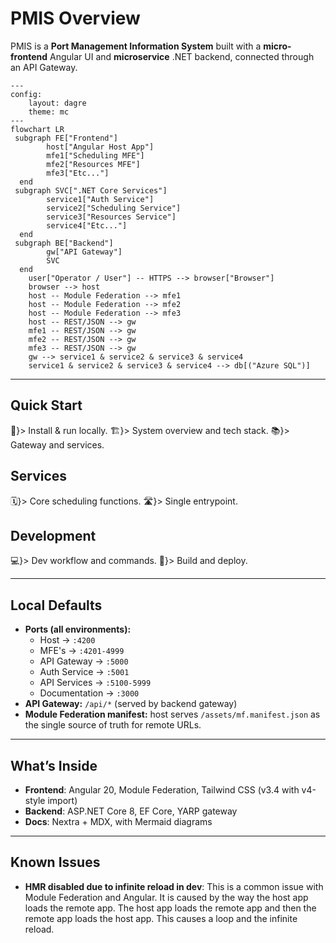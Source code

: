 # PMIS Overview

PMIS is a **Port Management Information System** built with a **micro-frontend** Angular UI and **microservice** .NET backend, connected through an API Gateway.

```mermaid
---
config:
    layout: dagre
    theme: mc
---
flowchart LR
 subgraph FE["Frontend"]
        host["Angular Host App"]
        mfe1["Scheduling MFE"]
        mfe2["Resources MFE"]
        mfe3["Etc..."]
  end
 subgraph SVC[".NET Core Services"]
        service1["Auth Service"]
        service2["Scheduling Service"]
        service3["Resources Service"]
        service4["Etc..."]
  end
 subgraph BE["Backend"]
        gw["API Gateway"]
        SVC
  end
    user["Operator / User"] -- HTTPS --> browser["Browser"]
    browser --> host
    host -- Module Federation --> mfe1
    host -- Module Federation --> mfe2
    host -- Module Federation --> mfe3
    host -- REST/JSON --> gw
    mfe1 -- REST/JSON --> gw
    mfe2 -- REST/JSON --> gw
    mfe3 -- REST/JSON --> gw
    gw --> service1 & service2 & service3 & service4
    service1 & service2 & service3 & service4 --> db[("Azure SQL")]
```

---

## Quick Start

<Cards>
  <Card title="Getting Started" href="./guides/getting-started" arrow className="!bg-transparent" icon={<span>🚀</span>}>
    Install & run locally.
  </Card>
  <Card title="Architecture" href="./guides/architecture" arrow className="!bg-transparent" icon={<span>🏗️</span>}>
    System overview and tech stack.
  </Card>
  <Card title="API Reference" href="./reference/overview" arrow className="!bg-transparent" icon={<span>📚</span>}>
    Gateway and services.
  </Card>
</Cards>

## Services

<Cards num={2}>
  <Card title="Scheduling Service" href="./reference/scheduling" arrow className="!bg-transparent" icon={<span>🗓️</span>}>
    Core scheduling functions.
  </Card>
  <Card title="API Gateway" href="./reference/gateway" arrow className="!bg-transparent" icon={<span>🛣️</span>}>
    Single entrypoint.
  </Card>
</Cards>

## Development

<Cards>
  <Card title="Local Development" href="./guides/development" arrow className="!bg-transparent" icon={<span>💻</span>}>
    Dev workflow and commands.
  </Card>
  <Card title="Deployment" href="./guides/deployment" arrow className="!bg-transparent" icon={<span>🚢</span>}>
    Build and deploy.
  </Card>
</Cards>


---

## Local Defaults

* **Ports (all environments):**
  * Host → `:4200`
  * MFE's → `:4201-4999`
  * API Gateway → `:5000`
  * Auth Service → `:5001`
  * API Services → `:5100-5999`
  * Documentation → `:3000`
* **API Gateway:** `/api/*` (served by backend gateway)
* **Module Federation manifest:** host serves `/assets/mf.manifest.json` as the single source of truth for remote URLs.

---

## What’s Inside

* **Frontend**: Angular 20, Module Federation, Tailwind CSS (v3.4 with v4-style import)
* **Backend**: ASP.NET Core 8, EF Core, YARP gateway
* **Docs**: Nextra + MDX, with Mermaid diagrams

---

## Known Issues

 * **HMR disabled due to infinite reload in dev**: This is a common issue with Module Federation and Angular. It is caused by the way the host app loads the remote app. The host app loads the remote app and then the remote app loads the host app. This causes a loop and the infinite reload.




